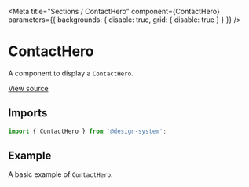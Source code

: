 
<Meta
  title="Sections / ContactHero"
  component={ContactHero}
  parameters={{ backgrounds: { disable: true, grid: { disable: true } } }}
/>

# ContactHero

A component to display a `ContactHero`.

[View source](https://github.com/actarian/design-system/tree/main/src/@sections/contact-hero)

## Imports

```js
import { ContactHero } from '@design-system';
```

<!--
## Props

<ArgsTable of={ContactHeroProps} />
-->

## Example

A basic example of `ContactHero`.

<Canvas>
  <Story name="ContactHero">
    <ContactHero />
  </Story>
</Canvas>
